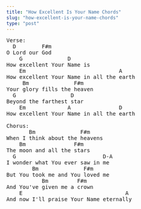 ```yaml
---
title: "How Excellent Is Your Name Chords"
slug: "how-excellent-is-your-name-chords"
type: "post"
---
```


<pre>
Verse: 
  D        F#m 
O Lord our God 
    G              D 
How excellent Your Name is 
    Em                             A
How excellent Your Name in all the earth 
     Bm              F#m 
Your glory fills the heaven 
  G                 D 
Beyond the farthest star 
    Em             A               D 
How excellent Your Name in all the earth   

Chorus:
       Bm              F#m 
When I think about the heavens 
    Bm               F#m 
The moon and all the stars 
  G                           D-A
I wonder what You ever saw in me 
        Bm              F#m 
But You took me and You loved me  
           Bm         F#m 
And You've given me a crown 
    E                                A
And now I'll praise Your Name eternally
</pre>